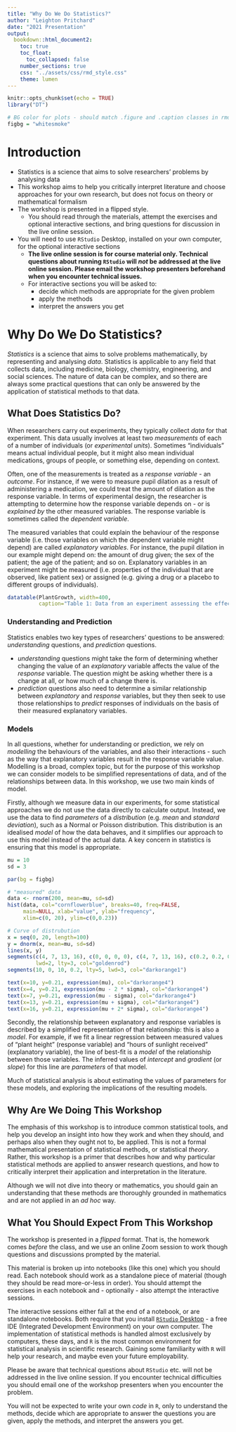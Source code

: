 ```yaml
---
title: "Why Do We Do Statistics?"
author: "Leighton Pritchard"
date: "2021 Presentation"
output: 
  bookdown::html_document2:
    toc: true
    toc_float:
      toc_collapsed: false
    number_sections: true
    css: "../assets/css/rmd_style.css"
    theme: lumen
---
```


```r
knitr::opts_chunk$set(echo = TRUE)
library("DT")

# BG color for plots - should match .figure and .caption classes in rmd_style.css
figbg = "whitesmoke"
```

# Introduction

<div id="summary">
- Statistics is a science that aims to solve researchers' problems by analysing data
- This workshop aims to help you critically interpret literature and choose approaches for your own research, but does not focus on theory or mathematical formalism
- The workshop is presented in a flipped style.
  - You should read through the materials, attempt the exercises and optional interactive sections, and bring questions for discussion in the live online session.
- You will need to use `RStudio` Desktop, installed on your own computer, for the optional interactive sections
  - **The live online session is for course material only. Technical questions about running `RStudio` will *not* be addressed at the live online session. Please email the workshop presenters beforehand when you encounter technical issues.**
  - For interactive sections you will be asked to:
    - decide which methods are appropriate for the given problem
    - apply the methods
    - interpret the answers you get
</div>

# Why Do We Do Statistics?

*Statistics* is a science that aims to solve problems mathematically, by representing and analysing *data*. Statistics is applicable to any field that collects data, including medicine, biology, chemistry, engineering, and social sciences. The nature of data can be complex, and so there are always some practical questions that can only be answered by the application of statistical methods to that data.

## What Does Statistics Do?

When researchers carry out experiments, they typically collect *data* for that experiment. This data usually involves at least two *measurements* of each of a number of individuals (or *experimental units*). Sometimes "individuals" means actual individual people, but it might also mean individual medications, groups of people, or something else, depending on context.

Often, one of the measurements is treated as a *response variable* - an *outcome*. For instance, if we were to measure pupil dilation as a result of administering a medication, we could treat the amount of dilation as the response variable. In terms of experimental design, the researcher is attempting to determine how the response variable depends on - or is *explained by* the other measured variables. The response variable is sometimes called the *dependent variable*.

The measured variables that could explain the behaviour of the response variable (i.e. those variables on which the dependent variable might depend) are called *explanatory variables*. For instance, the pupil dilation in our example might depend on: the amount of drug given; the sex of the patient; the age of the patient; and so on. Explanatory variables in an experiment might be measured (i.e. properties of the individual that are observed, like patient sex) or assigned (e.g. giving a drug or a placebo to different groups of individuals).

```r
datatable(PlantGrowth, width=400,
          caption="Table 1: Data from an experiment assessing the effect of two treatment conditions on yield. `weight` is the response variable, `group` is the (assigned) explanatory variable.")
```

### Understanding and Prediction

Statistics enables two key types of researchers' questions to be answered: *understanding* questions, and *prediction* questions.

- *understanding* questions might take the form of determining whether changing the value of an *explanatory* variable affects the value of the *response* variable. The question might be asking whether there is a change at all, or how much of a change there is.
- *prediction* questions also need to determine a similar relationship between *explanatory* and *response* variables, but they then seek to use those relationships to *predict* responses of individuals on the basis of their measured explanatory variables.

### Models

In all questions, whether for understanding or prediction, we rely on *modelling* the behaviours of the variables, and also their interactions - such as the way that explanatory variables result in the response variable value. Modelling is a broad, complex topic, but for the purpose of this workshop we can consider models to be simplified representations of data, and of the relationships between data. In this workshop, we use two main kinds of model.

Firstly, although we measure data in our experiments, for some statistical approaches we do not use the data directly to calculate output. Instead, we use the data to find *parameters* of a *distribution* (e.g. *mean* and *standard deviation*), such as a Normal or Poisson distribution. This distribution is an idealised *model* of how the data behaves, and it simplifies our approach to use this model instead of the actual data. A key concern in statistics is ensuring that this model is appropriate.

```r
mu = 10
sd = 3

par(bg = figbg)

# "measured" data
data <- rnorm(200, mean=mu, sd=sd)
hist(data, col="cornflowerblue", breaks=40, freq=FALSE,
     main=NULL, xlab="value", ylab="frequency",
     xlim=c(0, 20), ylim=c(0,0.23))

# Curve of distrubution
x = seq(0, 20, length=100)
y = dnorm(x, mean=mu, sd=sd)
lines(x, y)
segments(c(4, 7, 13, 16), c(0, 0, 0, 0), c(4, 7, 13, 16), c(0.2, 0.2, 0.2, 0.2),
         lwd=2, lty=3, col="goldenrod")
segments(10, 0, 10, 0.2, lty=5, lwd=3, col="darkorange1")

text(x=10, y=0.21, expression(mu), col="darkorange4")
text(x=4, y=0.21, expression(mu - 2 * sigma), col="darkorange4")
text(x=7, y=0.21, expression(mu - sigma), col="darkorange4")
text(x=13, y=0.21, expression(mu + sigma), col="darkorange4")
text(x=16, y=0.21, expression(mu + 2* sigma), col="darkorange4")
```

Secondly, the relationship between explanatory and response variables is described by a simplified representation of that relationship: this is also a *model*. For example, if we fit a linear regression between measured values of "plant height" (response variable) and "hours of sunlight received" (explanatory variable), the line of best-fit is a *model* of the relationship between those variables. The inferred values of *intercept* and *gradient* (or *slope*) for this line are *parameters* of that model.

Much of statistical analysis is about estimating the values of parameters for these models, and exploring the implications of the resulting models.

## Why Are We Doing This Workshop

The emphasis of this workshop is to introduce common statistical tools, and help you develop an insight into how they work and when they should, and perhaps also when they ought not to, be applied. This is not a formal mathematical presentation of statistical methods, or statistical *theory*. Rather, this workshop is a primer that describes how and why particular statistical methods are applied to answer research questions, and how to critically interpret their application and interpretation in the literature.

Although we will not dive into theory or mathematics, you should gain an understanding that these methods are thoroughly grounded in mathematics and are not applied in an *ad hoc* way.

## What You Should Expect From This Workshop

The workshop is presented in a *flipped* format. That is, the homework comes *before* the class, and we use an online Zoom session to work though questions and discussions prompted by the material.

This material is broken up into notebooks (like this one) which you should read. Each notebook should work as a standalone piece of material (though they should be read more-or-less in order). You should attempt the exercises in each notebook and - optionally - also attempt the interactive sessions. 

The interactive sessions either fall at the end of a notebook, or are standalone notebooks. Both require that you install [`RStudio` Desktop](https://rstudio.com/products/rstudio/download/) - a free IDE (Integrated Development Environment) on your own computer. The implementation of statistical methods is handled almost exclusively by computers, these days, and `R` is the most common environment for statistical analysis in scientific research. Gaining some familiarity with `R` will help your research, and maybe even your future employability.

<div id="warning">
Please be aware that technical questions about `RStudio` etc. will not be addressed in the live online session. If you encounter technical difficulties you should email one of the workshop presenters when you encounter the problem.
</div>

You will not be expected to write your own *code* in `R`, only to understand the methods, decide which are appropriate to answer the questions you are given, apply the methods, and interpret the answers you get.